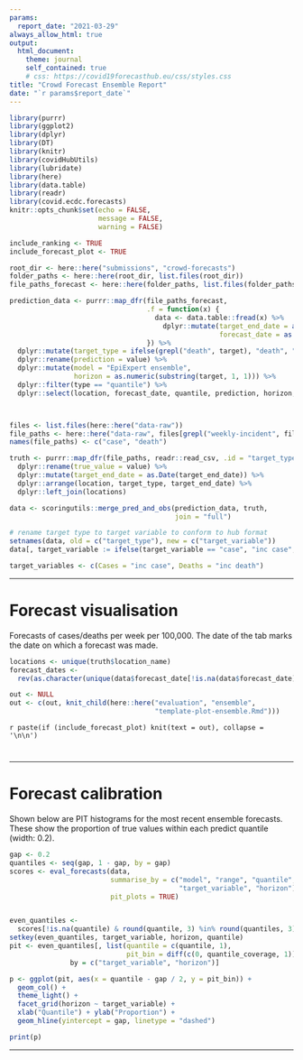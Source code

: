 ```yaml
---
params: 
  report_date: "2021-03-29"
always_allow_html: true
output:
  html_document:
    theme: journal
    self_contained: true
    # css: https://covid19forecasthub.eu/css/styles.css
title: "Crowd Forecast Ensemble Report"
date: "`r params$report_date`"
---
```


```r
library(purrr)
library(ggplot2)
library(dplyr)
library(DT)
library(knitr)
library(covidHubUtils)
library(lubridate)
library(here)
library(data.table)
library(readr)
library(covid.ecdc.forecasts)
knitr::opts_chunk$set(echo = FALSE,
                      message = FALSE,
                      warning = FALSE)

include_ranking <- TRUE
include_forecast_plot <- TRUE
```

```r
root_dir <- here::here("submissions", "crowd-forecasts")
folder_paths <- here::here(root_dir, list.files(root_dir))
file_paths_forecast <- here::here(folder_paths, list.files(folder_paths))

prediction_data <- purrr::map_dfr(file_paths_forecast, 
                                  .f = function(x) {
                                    data <- data.table::fread(x) %>%
                                      dplyr::mutate(target_end_date = as.Date(target_end_date), 
                                                    forecast_date = as.Date(forecast_date))
                                  }) %>%
  dplyr::mutate(target_type = ifelse(grepl("death", target), "death", "case")) %>%
  dplyr::rename(prediction = value) %>%
  dplyr::mutate(model = "EpiExpert ensemble", 
                horizon = as.numeric(substring(target, 1, 1))) %>%
  dplyr::filter(type == "quantile") %>%
  dplyr::select(location, forecast_date, quantile, prediction, horizon, model, target_end_date, target, target_type)



files <- list.files(here::here("data-raw"))
file_paths <- here::here("data-raw", files[grepl("weekly-incident", files)])
names(file_paths) <- c("case", "death")

truth <- purrr::map_dfr(file_paths, readr::read_csv, .id = "target_type") %>%
  dplyr::rename(true_value = value) %>%
  dplyr::mutate(target_end_date = as.Date(target_end_date)) %>%
  dplyr::arrange(location, target_type, target_end_date) %>%
  dplyr::left_join(locations)

data <- scoringutils::merge_pred_and_obs(prediction_data, truth, 
                                         join = "full")

# rename target type to target variable to conform to hub format
setnames(data, old = c("target_type"), new = c("target_variable"))
data[, target_variable := ifelse(target_variable == "case", "inc case", "inc death")]

target_variables <- c(Cases = "inc case", Deaths = "inc death")
```

---

# Forecast visualisation {.tabset .tabset-fade}

Forecasts of cases/deaths per week per 100,000. The date of the tab marks the date on which a forecast was made.

```r

locations <- unique(truth$location_name)
forecast_dates <-
  rev(as.character(unique(data$forecast_date[!is.na(data$forecast_date)])))

out <- NULL
out <- c(out, knit_child(here::here("evaluation", "ensemble",
                                    "template-plot-ensemble.Rmd")))
```

`r paste(if (include_forecast_plot) knit(text = out), collapse = '\n\n')`

# {.unlisted .unnumbered}

---

# Forecast calibration {.tabset .tabset-fade .tabset-dropdown}

Shown below are PIT histograms for the most recent ensemble forecasts. These show the proportion of true values within each predict quantile (width: 0.2).

```r
gap <- 0.2
quantiles <- seq(gap, 1 - gap, by = gap)
scores <- eval_forecasts(data,
                         summarise_by = c("model", "range", "quantile",
                                          "target_variable", "horizon"),
                         pit_plots = TRUE)


even_quantiles <-
  scores[!is.na(quantile) & round(quantile, 3) %in% round(quantiles, 3)]
setkey(even_quantiles, target_variable, horizon, quantile)
pit <- even_quantiles[, list(quantile = c(quantile, 1),
                             pit_bin = diff(c(0, quantile_coverage, 1))),
               by = c("target_variable", "horizon")]

p <- ggplot(pit, aes(x = quantile - gap / 2, y = pit_bin)) +
  geom_col() +
  theme_light() +
  facet_grid(horizon ~ target_variable) +
  xlab("Quantile") + ylab("Proportion") +
  geom_hline(yintercept = gap, linetype = "dashed")

print(p)
```

---
